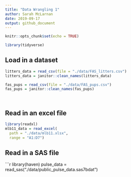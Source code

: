 ```yaml
---
title: "Data Wrangling 1"
author: Sarah McLarnan
date: 2019-09-17
output: github_document
---
```


```r
knitr::opts_chunk$set(echo = TRUE)

library(tidyverse)
```

## Load in a dataset

```r
litters_data = read_csv(file = "./data/FAS_litters.csv")
litters_data = janitor::clean_names(litters_data)

fas_pups = read_csv(file = "./data/FAS_pups.csv")
fas_pups = janitor::clean_names(fas_pups)

  
```
## Read in an excel file

```r
library(readxl)
mlb11_data = read_excel(
  path = "./data/mlb11.xlsx",
  range = "A1:D7")
```

## Read in a SAS file

```r
library(haven)
pulse_data = read_sas("./data/public_pulse_data.sas7bdat")
